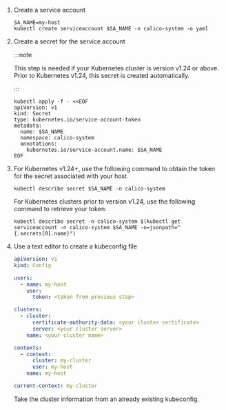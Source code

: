1. Create a service account

   ```batch
   SA_NAME=my-host
   kubectl create serviceaccount $SA_NAME -n calico-system -o yaml
   ```

1. Create a secret for the service account

   :::note

   This step is needed if your Kubernetes cluster is version v1.24 or above. Prior to Kubernetes v1.24, this secret is created automatically.

   :::

   ```batch
   kubectl apply -f - <<EOF
   apiVersion: v1
   kind: Secret
   type: kubernetes.io/service-account-token
   metadata:
     name: $SA_NAME
     namespace: calico-system
     annotations:
       kubernetes.io/service-account.name: $SA_NAME
   EOF
   ```

1. For Kubernetes v1.24+, use the following command to obtain the token for the secret associated with your host

   ```batch
   kubectl describe secret $SA_NAME -n calico-system
   ```

   For Kubernetes clusters prior to version v1.24, use the following command to retrieve your token:

   ```batch
   kubectl describe secret -n calico-system $(kubectl get serviceaccount -n calico-system $SA_NAME -o=jsonpath="{.secrets[0].name}")
   ```

1. Use a text editor to create a kubeconfig file

   ```yaml
   apiVersion: v1
   kind: Config

   users:
     - name: my-host
       user:
         token: <token from previous step>

   clusters:
     - cluster:
         certificate-authority-data: <your cluster certificate>
         server: <your cluster server>
       name: <your cluster name>

   contexts:
     - context:
         cluster: my-cluster
         user: my-host
       name: my-host

   current-context: my-cluster
   ```

   Take the cluster information from an already existing kubeconfig.
